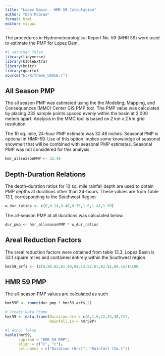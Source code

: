 ```yaml
---
title: "Lopez Basin - HMR 59 Calculation"
author: "Dan McGraw"
format: html
editor: visual
---
```


The procedures in Hydrometeorological Report No. 59 (MHR 59) were used to estimate the PMP for Lopez Dam. 

```r
#| warning: false
library(tidyverse)
library(kableExtra)
library(knitr)
library(quarto)
source("E:/R/theme_USACE.r")
```

## All Season PMP

The all season PMP was estimated using the the Modeling, Mapping, and Consequences (MMC) Center GIS PMP tool. The PMP value was calculated by placing 232 sample points spaced evenly within the basin at 2,000 meters apart. Analysis in the MMC tool is based on 2 km x 2 km grid resolution.

The 10 sq. mile, 24-hour PMP estimate was 32.48 inches. Seasonal PMP is optional in HMR-59. Use of this option implies some knowledge of seasonal snowmelt that will be combined with seasonal PMP estimates. Seasonal PMP was not considered for this analysis.


```r
hmr_allseasonPMP <- 32.48
```

## Depth-Duration Relations

The depth-duration ratios for 10 sq. mile rainfall depth are used to obtain PMP depths at durations other than 24-hours. These values are from Table 13.1, corresponding to the Southwest Region

```r
w_dur_ratios <- c(0,0.14,0.48,0.76,1.0,1.41,1.59)
```

The all-season PMP at all durations was calculated below.

```r
dur_pmp <- hmr_allseasonPMP * w_dur_ratios
```

## Areal Reduction Factors
The areal reduction factors were obtained from table 13.3. Lopez Basin is 33.1 square miles and contained entirely within the Southwest region. 

```r
hmr59_arfs <- (c(0,90.82,91.40,92.13,92.87,93.81,94.56))/100
```

## HMR 59 PMP
The all-season PMP values are calculated as such

```r
hmr59P <- round(dur_pmp * hmr59_arfs,2)

# Create Data Frame
hmr59 <- data.frame(Duration.hrs = c(0,1,6,12,24,48,72),
                    Rainfall.In = hmr59P)
```

```r
#| echo: false
kable(hmr59,
      caption = "HMR 59 PMP",
      align = c("c", "c"),
      col.names = c("Duration (hrs)", "Rainfall (In.)"))
```

<!-- The resulting hyetograph is shown in @fig-HMR36-Hyetograph -->

<!-- ```{r} -->
<!-- #| echo: false -->
<!-- #| warning: false -->
<!-- #| label: fig-HMR36-Hyetograph -->
<!-- #| fig-cap: "HMR 36" -->
<!-- #| fig-cap-location: "bottom" -->
<!-- #| fig-align: "center" -->
<!-- #| fig-responsive: true -->

<!-- ggplot(hmr36_temporal,aes(x=Duration.hrs,y=Hyetograph))+ -->
<!--   geom_line(color = "black") + -->
<!--   geom_point(color = "black") + -->
<!--   geom_area(fill = "lightblue", alpha = 0.3) + -->
<!--   labs(x = "Duration (hrs)", y = "Depth (inches)")+ -->
<!--   scale_x_continuous(breaks = seq(0,78,6))+ -->
<!--   scale_y_continuous(breaks = seq(0,8,1),minor_breaks = seq(0,8,0.25))+ -->
<!--   theme_USACE() -->
<!-- ``` -->
